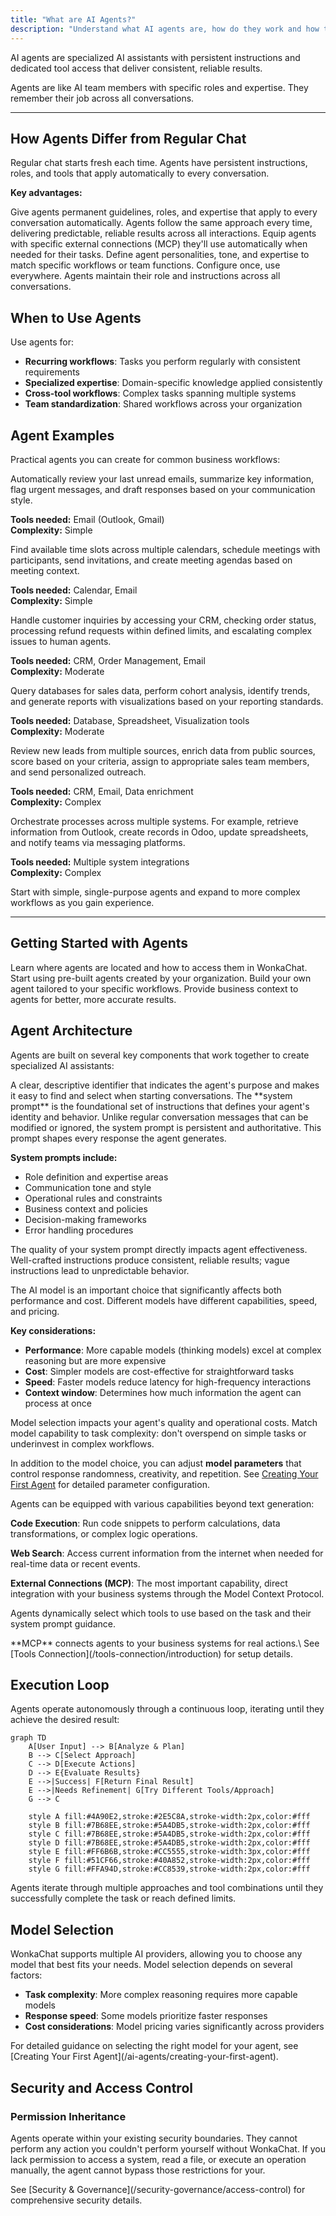 ```yaml
---
title: "What are AI Agents?"
description: "Understand what AI agents are, how do they work and how they provide consistent & specialised assistance."
---
```


AI agents are specialized AI assistants with persistent instructions and dedicated tool access that deliver consistent, reliable results.

<Info>
Agents are like AI team members with specific roles and expertise. They remember their job across all conversations.
</Info>

---

## How Agents Differ from Regular Chat

<Tabs>
<Tab title="Getting Started">

Regular chat starts fresh each time. Agents have persistent instructions, roles, and tools that apply automatically to every conversation.

**Key advantages:**

<CardGroup cols={2}>
<Card title="Persistent Instructions" icon="file-lines">
Give agents permanent guidelines, roles, and expertise that apply to every conversation automatically.
</Card>

<Card title="Consistent Behavior" icon="equals">
Agents follow the same approach every time, delivering predictable, reliable results across all interactions.
</Card>

<Card title="Dedicated Tools" icon="wrench">
Equip agents with specific external connections (MCP) they'll use automatically when needed for their tasks.
</Card>

<Card title="Specialized Roles" icon="user-tie">
Define agent personalities, tone, and expertise to match specific workflows or team functions.
</Card>
</CardGroup>

<Check>
Configure once, use everywhere. Agents maintain their role and instructions across all conversations.
</Check>

## When to Use Agents

Use agents for:
- **Recurring workflows**: Tasks you perform regularly with consistent requirements
- **Specialized expertise**: Domain-specific knowledge applied consistently  
- **Cross-tool workflows**: Complex tasks spanning multiple systems
- **Team standardization**: Shared workflows across your organization


## Agent Examples

Practical agents you can create for common business workflows:

<AccordionGroup>
<Accordion title="Email Assistant" icon="envelope">
Automatically review your last unread emails, summarize key information, flag urgent messages, and draft responses based on your communication style.

**Tools needed:** Email (Outlook, Gmail)  
**Complexity:** Simple
</Accordion>

<Accordion title="Meeting Scheduler" icon="calendar">
Find available time slots across multiple calendars, schedule meetings with participants, send invitations, and create meeting agendas based on meeting context.

**Tools needed:** Calendar, Email  
**Complexity:** Simple
</Accordion>

<Accordion title="Customer Support Agent" icon="headset">
Handle customer inquiries by accessing your CRM, checking order status, processing refund requests within defined limits, and escalating complex issues to human agents.

**Tools needed:** CRM, Order Management, Email  
**Complexity:** Moderate
</Accordion>

<Accordion title="Data Analysis Agent" icon="chart-line">
Query databases for sales data, perform cohort analysis, identify trends, and generate reports with visualizations based on your reporting standards.

**Tools needed:** Database, Spreadsheet, Visualization tools  
**Complexity:** Moderate
</Accordion>

<Accordion title="Lead Qualification Agent" icon="user-check">
Review new leads from multiple sources, enrich data from public sources, score based on your criteria, assign to appropriate sales team members, and send personalized outreach.

**Tools needed:** CRM, Email, Data enrichment  
**Complexity:** Complex
</Accordion>

<Accordion title="Cross-System Workflow Agent" icon="diagram-project">
Orchestrate processes across multiple systems. For example, retrieve information from Outlook, create records in Odoo, update spreadsheets, and notify teams via messaging platforms.

**Tools needed:** Multiple system integrations  
**Complexity:** Complex
</Accordion>
</AccordionGroup>

<Tip>
Start with simple, single-purpose agents and expand to more complex workflows as you gain experience.
</Tip>

---

## Getting Started with Agents

<CardGroup cols={2}>
  <Card
    title="Finding and Accessing Agents"
    icon="magnifying-glass"
    href="/ai-agents/finding-and-accessing-agents"
  >
    Learn where agents are located and how to access them in WonkaChat.
  </Card>
  <Card
    title="Using Existing Agents"
    icon="play"
    href="/ai-agents/using-existing-agents"
  >
    Start using pre-built agents created by your organization.
  </Card>
  <Card
    title="Creating Your First Agent"
    icon="plus-circle"
    href="/ai-agents/creating-your-first-agent"
  >
    Build your own agent tailored to your specific workflows.
  </Card>
  <Card
    title="Business Teaching"
    icon="graduation-cap"
    href="/ai-agents/business-teaching"
  >
    Provide business context to agents for better, more accurate results.
  </Card>
</CardGroup>

</Tab>

<Tab title="Advanced Knowledge">

## Agent Architecture

Agents are built on several key components that work together to create specialized AI assistants:

<AccordionGroup>
<Accordion title="1. Agent Name" icon="tag">
A clear, descriptive identifier that indicates the agent's purpose and makes it easy to find and select when starting conversations.
</Accordion>

<Accordion title="2. System Prompt (Instructions)" icon="file-lines">
The **system prompt** is the foundational set of instructions that defines your agent's identity and behavior. Unlike regular conversation messages that can be modified or ignored, the system prompt is persistent and authoritative. This prompt shapes every response the agent generates.

**System prompts include:**
- Role definition and expertise areas
- Communication tone and style
- Operational rules and constraints
- Business context and policies
- Decision-making frameworks
- Error handling procedures

The quality of your system prompt directly impacts agent effectiveness. Well-crafted instructions produce consistent, reliable results; vague instructions lead to unpredictable behavior.
</Accordion>

<Accordion title="3. Model Selection" icon="microchip">
The AI model is an important choice that significantly affects both performance and cost. Different models have different capabilities, speed, and pricing.

**Key considerations:**
- **Performance**: More capable models (thinking models) excel at complex reasoning but are more expensive
- **Cost**: Simpler models are cost-effective for straightforward tasks
- **Speed**: Faster models reduce latency for high-frequency interactions
- **Context window**: Determines how much information the agent can process at once

<Warning>
Model selection impacts your agent's quality and operational costs. Match model capability to task complexity: don't overspend on simple tasks or underinvest in complex workflows.
</Warning>

In addition to the model choice, you can adjust **model parameters** that control response randomness, creativity, and repetition. See [Creating Your First Agent](/ai-agents/creating-your-first-agent) for detailed parameter configuration.
</Accordion>

<Accordion title="4. Capabilities" icon="wand-magic-sparkles">
Agents can be equipped with various capabilities beyond text generation:

**Code Execution**: Run code snippets to perform calculations, data transformations, or complex logic operations.

**Web Search**: Access current information from the internet when needed for real-time data or recent events.

**External Connections (MCP)**: The most important capability, direct integration with your business systems through the Model Context Protocol.

Agents dynamically select which tools to use based on the task and their system prompt guidance.

<Info>
**MCP** connects agents to your business systems for real actions.\
See [Tools Connection](/tools-connection/introduction) for setup details.
</Info>

</Accordion>
</AccordionGroup>

## Execution Loop

Agents operate autonomously through a continuous loop, iterating until they achieve the desired result:

<div style={{display: 'flex', justifyContent: 'center', margin: '2rem 0'}}>

```mermaid
graph TD
    A[User Input] --> B[Analyze & Plan]
    B --> C[Select Approach]
    C --> D[Execute Actions]
    D --> E{Evaluate Results}
    E -->|Success| F[Return Final Result]
    E -->|Needs Refinement| G[Try Different Tools/Approach]
    G --> C
    
    style A fill:#4A90E2,stroke:#2E5C8A,stroke-width:2px,color:#fff
    style B fill:#7B68EE,stroke:#5A4DB5,stroke-width:2px,color:#fff
    style C fill:#7B68EE,stroke:#5A4DB5,stroke-width:2px,color:#fff
    style D fill:#7B68EE,stroke:#5A4DB5,stroke-width:2px,color:#fff
    style E fill:#FF6B6B,stroke:#CC5555,stroke-width:3px,color:#fff
    style F fill:#51CF66,stroke:#40A852,stroke-width:2px,color:#fff
    style G fill:#FFA94D,stroke:#CC8539,stroke-width:2px,color:#fff
```

</div>

<Check>
Agents iterate through multiple approaches and tool combinations until they successfully complete the task or reach defined limits.
</Check>

## Model Selection

WonkaChat supports multiple AI providers, allowing you to choose any model that best fits your needs. Model selection depends on several factors:

- **Task complexity**: More complex reasoning requires more capable models
- **Response speed**: Some models prioritize faster responses
- **Cost considerations**: Model pricing varies significantly across providers

<Info>
For detailed guidance on selecting the right model for your agent, see [Creating Your First Agent](/ai-agents/creating-your-first-agent).
</Info>

## Security and Access Control

### Permission Inheritance

Agents operate within your existing security boundaries. They cannot perform any action you couldn't perform yourself without WonkaChat. If you lack permission to access a system, read a file, or execute an operation manually, the agent cannot bypass those restrictions for your.

<Info>
See [Security & Governance](/security-governance/access-control) for comprehensive security details.
</Info>

</Tab>
</Tabs>
